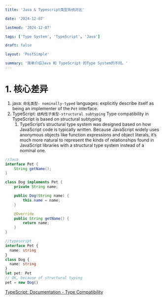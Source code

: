 ```yaml
---
title: 'Java & Typescript类型系统对比'

date: '2024-12-07'

lastmod: '2024-12-07'

tags: ['Type System', 'TypeScript', 'Java']

draft: false

layout: 'PostSimple'

summary: '简单介绍Java 和 TypeScript 的Type System的不同。'
---
```


# 1. 核心差异

1. java: `命名类型- nominally-typed` languages: explicitly describe itself as being an implementer of the `Pet` interface.
2. TypeScript: `结构性子类型-structural subtyping` Type compatibility in TypeScript is based on structural subtyping
   1. TypeScript’s structural type system was designed based on how JavaScript code is typically written. Because JavaScript widely uses anonymous objects like function expressions and object literals, it’s much more natural to represent the kinds of relationships found in JavaScript libraries with a structural type system instead of a nominal one.

```java
//Java
interface Pet {
    String getName();
}

class Dog implements Pet {
    private String name;

    public Dog(String name) {
        this.name = name;
    }

    @Override
    public String getName() {
        return name;
    }
}
```

```typescript
//typescript
interface Pet {
  name: string
}
class Dog {
  name: string
}
let pet: Pet
// OK, because of structural typing
pet = new Dog()
```

[TypeScript: Documentation - Type Compatibility](https://www.typescriptlang.org/docs/handbook/type-compatibility.html#a-note-on-soundness)
